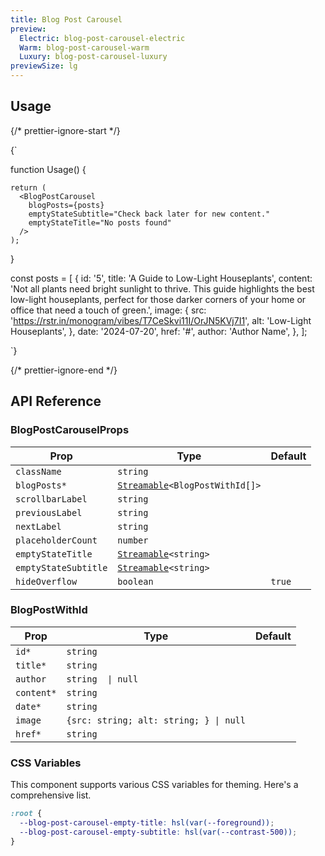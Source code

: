 ```yaml
---
title: Blog Post Carousel
preview:
  Electric: blog-post-carousel-electric
  Warm: blog-post-carousel-warm
  Luxury: blog-post-carousel-luxury
previewSize: lg
---
```


## Usage

{/* prettier-ignore-start */}

<CodeBlock lang="ts">{`

function Usage() {

    return (
      <BlogPostCarousel
        blogPosts={posts}
        emptyStateSubtitle="Check back later for new content."
        emptyStateTitle="No posts found"
      />
    );
}

const posts = [
    {
      id: '5',
      title: 'A Guide to Low-Light Houseplants',
      content:
        'Not all plants need bright sunlight to thrive. This guide highlights the best low-light houseplants, perfect for those darker corners of your home or office that need a touch of green.',
      image: {
        src: 'https://rstr.in/monogram/vibes/T7CeSkvi11I/OrJN5KVj7I1',
        alt: 'Low-Light Houseplants',
      },
      date: '2024-07-20',
      href: '#',
      author: 'Author Name',
    },
];

`}
</CodeBlock>

{/* prettier-ignore-end */}

## API Reference

### BlogPostCarouselProps

| Prop                 | Type                                                                                                         | Default |
| -------------------- | ------------------------------------------------------------------------------------------------------------ | ------- |
| `className`          | `string`                                                                                                     |         |
| `blogPosts*`         | [`Streamable`](/docs/soul/streamable)`<BlogPostWithId[]>` <Tooltip content="see BlogPostWithId type below"/> |         |
| `scrollbarLabel`     | `string`                                                                                                     |         |
| `previousLabel`      | `string`                                                                                                     |         |
| `nextLabel`          | `string`                                                                                                     |         |
| `placeholderCount`   | `number`                                                                                                     |         |
| `emptyStateTitle`    | [`Streamable`](/docs/soul/streamable)`<string>`                                                              |         |
| `emptyStateSubtitle` | [`Streamable`](/docs/soul/streamable)`<string>`                                                              |         |
| `hideOverflow`       | `boolean`                                                                                                    | `true`  |

### BlogPostWithId

| Prop       | Type                                   | Default |
| ---------- | -------------------------------------- | ------- |
| `id*`      | `string`                               |         |
| `title*`   | `string`                               |         |
| `author`   | `string  \| null`                      |
| `content*` | `string`                               |         |
| `date*`    | `string`                               |         |
| `image`    | `{src: string; alt: string; } \| null` |         |
| `href*`    | `string`                               |         |

### CSS Variables

This component supports various CSS variables for theming. Here's a comprehensive list.

```css
:root {
  --blog-post-carousel-empty-title: hsl(var(--foreground));
  --blog-post-carousel-empty-subtitle: hsl(var(--contrast-500));
}
```
